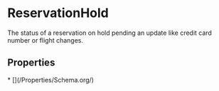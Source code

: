   
# ReservationHold

The status of a reservation on hold pending an update like credit card number or flight changes.

## Properties

<Grid>
* [](/Properties/Schema.org/)
</Grid>

